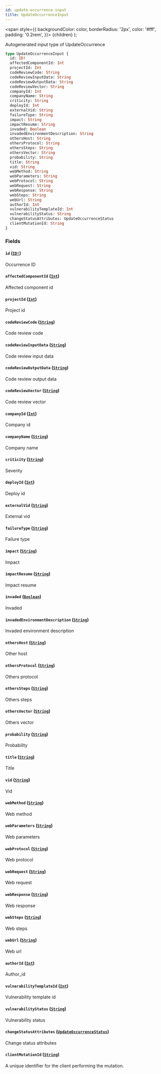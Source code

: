 ```yaml
---
id: update-occurrence-input
title: UpdateOccurrenceInput
---
```


<span
style={{
      backgroundColor: color,
      borderRadius: '2px',
      color: '#fff',
      padding: '0.2rem',
    }}>
{children}
</span>
);

Autogenerated input type of UpdateOccurrence

```graphql
type UpdateOccurrenceInput {
  id: ID!
  affectedComponentId: Int
  projectId: Int
  codeReviewCode: String
  codeReviewInputData: String
  codeReviewOutputData: String
  codeReviewVector: String
  companyId: Int
  companyName: String
  criticity: String
  deployId: Int
  externalVid: String
  failureType: String
  impact: String
  impactResume: String
  invaded: Boolean
  invadedEnvironmentDescription: String
  othersHost: String
  othersProtocol: String
  othersSteps: String
  othersVector: String
  probability: String
  title: String
  vid: String
  webMethod: String
  webParameters: String
  webProtocol: String
  webRequest: String
  webResponse: String
  webSteps: String
  webUrl: String
  authorId: Int
  vulnerabilityTemplateId: Int
  vulnerabilityStatus: String
  changeStatusAttributes: UpdateOccurrenceStatus
  clientMutationId: String
}
```

### Fields

#### `id` ([`ID!`](/api/scalars/id))

Occurrence ID

#### `affectedComponentId` ([`Int`](/api/scalars/int))

Affected component id

#### `projectId` ([`Int`](/api/scalars/int))

Project id

#### `codeReviewCode` ([`String`](/api/scalars/string))

Code review code

#### `codeReviewInputData` ([`String`](/api/scalars/string))

Code review input data

#### `codeReviewOutputData` ([`String`](/api/scalars/string))

Code review output data

#### `codeReviewVector` ([`String`](/api/scalars/string))

Code review vector

#### `companyId` ([`Int`](/api/scalars/int))

Company id

#### `companyName` ([`String`](/api/scalars/string))

Company name

#### `criticity` ([`String`](/api/scalars/string))

Severity

#### `deployId` ([`Int`](/api/scalars/int))

Deploy id

#### `externalVid` ([`String`](/api/scalars/string))

External vid

#### `failureType` ([`String`](/api/scalars/string))

Failure type

#### `impact` ([`String`](/api/scalars/string))

Impact

#### `impactResume` ([`String`](/api/scalars/string))

Impact resume

#### `invaded` ([`Boolean`](/api/scalars/boolean))

Invaded

#### `invadedEnvironmentDescription` ([`String`](/api/scalars/string))

Invaded environment description

#### `othersHost` ([`String`](/api/scalars/string))

Other host

#### `othersProtocol` ([`String`](/api/scalars/string))

Others protocol

#### `othersSteps` ([`String`](/api/scalars/string))

Others steps

#### `othersVector` ([`String`](/api/scalars/string))

Others vector

#### `probability` ([`String`](/api/scalars/string))

Probability

#### `title` ([`String`](/api/scalars/string))

Title

#### `vid` ([`String`](/api/scalars/string))

Vid

#### `webMethod` ([`String`](/api/scalars/string))

Web method

#### `webParameters` ([`String`](/api/scalars/string))

Web parameters

#### `webProtocol` ([`String`](/api/scalars/string))

Web protocol

#### `webRequest` ([`String`](/api/scalars/string))

Web request

#### `webResponse` ([`String`](/api/scalars/string))

Web response

#### `webSteps` ([`String`](/api/scalars/string))

Web steps

#### `webUrl` ([`String`](/api/scalars/string))

Web url

#### `authorId` ([`Int`](/api/scalars/int))

Author_id

#### `vulnerabilityTemplateId` ([`Int`](/api/scalars/int))

Vulnerability template id

#### `vulnerabilityStatus` ([`String`](/api/scalars/string))

Vulnerability status

#### `changeStatusAttributes` ([`UpdateOccurrenceStatus`](/api/inputs/update-occurrence-status))

Change status attributes

#### `clientMutationId` ([`String`](/api/scalars/string))

A unique identifier for the client performing the mutation.
